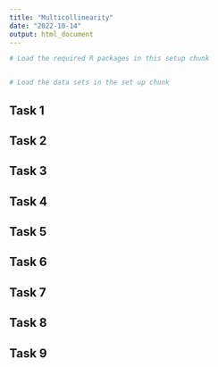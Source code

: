 ```yaml
---
title: "Multicollinearity"
date: "2022-10-14"
output: html_document
---
```


```r
# Load the required R packages in this setup chunk


# Load the data sets in the set up chunk
```

## Task 1

## Task 2

## Task 3

## Task 4

## Task 5

## Task 6

## Task 7

## Task 8

## Task 9



